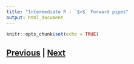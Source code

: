 ```yaml
---
title: "Intermediate R - `$>$` Forward pipes"
output: html_document
---
```


```r
knitr::opts_chunk$set(echo = TRUE)
```



## [Previous](tidyverse.html) | [Next](summary.html)
